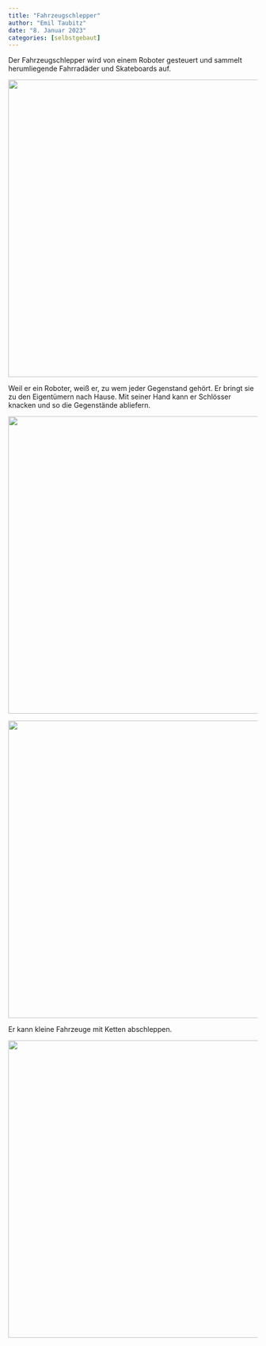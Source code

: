```yaml
---
title: "Fahrzeugschlepper"
author: "Emil Taubitz"
date: "8. Januar 2023"
categories: [selbstgebaut]
---
```


Der Fahrzeugschlepper wird von einem Roboter gesteuert und sammelt herumliegende Fahrradäder und Skateboards auf.

![](IMG_3303%20Small.png){width="600"}

Weil er ein Roboter, weiß er, zu wem jeder Gegenstand gehört. Er bringt sie zu den Eigentümern nach Hause. Mit seiner Hand kann er Schlösser knacken und so die Gegenstände abliefern.

![](IMG_3302%20Small.png){width="600"}

![](IMG_3306%20Small.png){fig-align="left" width="600"}

Er kann kleine Fahrzeuge mit Ketten abschleppen.

![](IMG_3306%20Small.png){width="600"}
